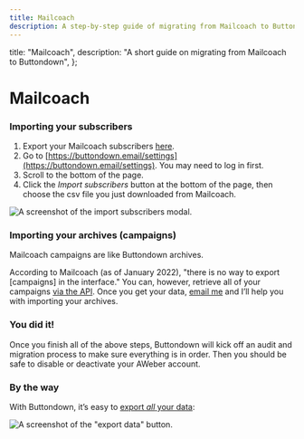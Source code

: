 ```yaml
---
title: Mailcoach
description: A step-by-step guide of migrating from Mailcoach to Buttondown
---
```




  title: "Mailcoach",
  description: "A short guide on migrating from Mailcoach to Buttondown",
};

# Mailcoach

### Importing your subscribers

1. Export your Mailcoach subscribers [here](https://spatie.be/docs/laravel-mailcoach/v4/using-mailcoach/audience#exporting-subscribers).
2. Go to [https://buttondown.email/settings](https://buttondown.email/settings). You may need to log in first.
3. Scroll to the bottom of the page.
4. Click the _Import subscribers_ button at the bottom of the page, then choose the csv file you just downloaded from Mailcoach.

![A screenshot of the import subscribers modal.](/images/import-subscribers.png)


### Importing your archives (campaigns)

<Notice variant="info">
  Mailcoach campaigns are like Buttondown archives.
</Notice>

According to Mailcoach (as of January 2022), "there is no way to export \[campaigns] in the interface." You can, however, retrieve all of your campaigns [via the API](https://spatie.be/docs/laravel-mailcoach/v4/using-the-api/campaigns). Once you get your data, [email me](mailto:justin@buttondown.email) and I’ll help you with importing your archives.


### You did it!

Once you finish all of the above steps, Buttondown will kick off an audit and migration process to make sure everything is in order. Then you should be safe to disable or deactivate your AWeber account.


### By the way

With Buttondown, it’s easy to [export _all_ your data](https://docs.buttondown.email/odds-and-ends/exporting-your-data):

![A screenshot of the "export data" button.](/images/exporting.png)
